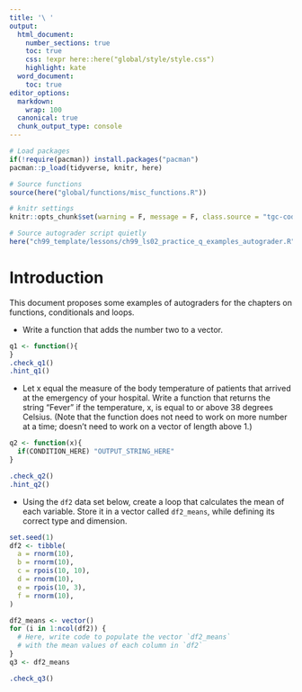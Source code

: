 ```yaml
---
title: '\ '
output:
  html_document:
    number_sections: true
    toc: true
    css: !expr here::here("global/style/style.css")
    highlight: kate
  word_document:
    toc: true
editor_options:
  markdown:
    wrap: 100
  canonical: true
  chunk_output_type: console
---
```


```r
# Load packages 
if(!require(pacman)) install.packages("pacman")
pacman::p_load(tidyverse, knitr, here)

# Source functions 
source(here("global/functions/misc_functions.R"))

# knitr settings
knitr::opts_chunk$set(warning = F, message = F, class.source = "tgc-code-block", error = T)

# Source autograder script quietly 
here("ch99_template/lessons/ch99_ls02_practice_q_examples_autograder.R")
```

# Introduction

This document proposes some examples of autograders for the chapters on functions, conditionals and loops.

::: practice
-   Write a function that adds the number two to a vector.

```r
q1 <- function(){
}
.check_q1()
.hint_q1()
```

-   Let x equal the measure of the body temperature of patients that arrived at the emergency of your hospital. Write a function that returns the string "Fever" if the temperature, x, is equal to or above 38 degrees Celsius. (Note that the function does not need to work on more number at a time; doesn't need to work on a vector of length above 1.)

```r
q2 <- function(x){
  if(CONDITION_HERE) "OUTPUT_STRING_HERE"
}

.check_q2()
.hint_q2()
```

-   Using the `df2` data set below, create a loop that calculates the mean of each variable. Store it in a vector called `df2_means`, while defining its correct type and dimension.

```r
set.seed(1)
df2 <- tibble(
  a = rnorm(10),
  b = rnorm(10),
  c = rpois(10, 10),
  d = rnorm(10),
  e = rpois(10, 3),
  f = rnorm(10),
)

df2_means <- vector()
for (i in 1:ncol(df2)) {
  # Here, write code to populate the vector `df2_means` 
  # with the mean values of each column in `df2`
}
q3 <- df2_means

.check_q3()
```
:::



